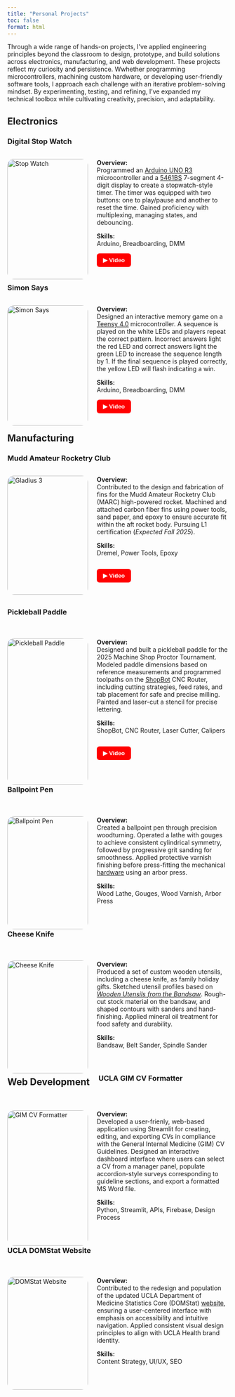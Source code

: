 ```yaml
---
title: "Personal Projects"
toc: false
format: html
---
```

<p class="justified-indent"> 
Through a wide range of hands-on projects, I’ve applied engineering principles beyond the classroom to design, 
prototype, and build solutions across electronics, manufacturing, and web development. These projects reflect 
my curiosity and persistence. Wwhether programming microcontrollers, machining custom hardware, or developing 
user-friendly software tools, I approach each challenge with an iterative problem-solving mindset. By experimenting, 
testing, and refining, I’ve expanded my technical toolbox while cultivating creativity, precision, and adaptability.
</p>

## Electronics ##

### Digital Stop Watch ###

<div style="display: flex; flex-direction: row; flex-wrap: wrap; gap: 20px;">
<div style="flex: 2; width: 300px;">
<img src="images/stopwatch/stopwatch_cover.jpg" alt="Stop Watch" style="width:100%; border-radius: 15px;">
</div>

<div style="flex: 2; min-width: 300px;">
  <p class="justify-text"> 
    __Overview:__ <br>
    Programmed an [Arduino UNO R3](documents/Arduino_datasheet.pdf) microcontroller and a [5461BS](https://www.xlitx.com/datasheet/5461BS.pdf) 
    7-segment 4-digit display to create a stopwatch-style timer. The timer was equipped with two buttons: one to play/pause and another to 
    reset the time. Gained proficiency with multiplexing, managing states, and debouncing.
  </p>

  <p class="justify-text"> 
    __Skills:__ <br>
    Arduino, Breadboarding, DMM
  </p>

  <a href="stopwatch.mp4" target="_blank">
    <button style="border-radius: 6px; padding: 8px 14px; background-color: #ff0000; color: white; border: none; font-weight: bold; cursor: pointer;">
      ▶ Video
    </button>
  </a>
</div>
</div>

### Simon Says ###

<div style="display: flex; flex-direction: row; flex-wrap: wrap; gap: 20px;">
<div style="flex: 2; width: 300px;">
<img src="images/simon_says.png" alt="Simon Says" style="width:100%; border-radius: 15px;">
</div>
  <div style="flex: 2; min-width: 300px;">
  <p class="justify-text"> 
    __Overview:__ <br>
    Designed an interactive memory game on a [Teensy 4.0](https://www.pjrc.com/teensy/card10a_rev2_web.pdf) microcontroller. 
    A sequence is played on the white LEDs and players repeat the correct pattern. Incorrect answers light the red LED and correct 
    answers light the green LED to increase the sequence length by 1. If the final sequence is played correctly, the yellow LED 
    will flash indicating a win.
  </p>

  <p> 
    __Skills:__ <br>
    Arduino, Breadboarding, DMM
  </p>

  <a href="simon.mp4" target="_blank">
    <button style="border-radius: 6px; padding: 8px 14px; background-color: #ff0000; color: white; border: none; font-weight: bold; cursor: pointer;">
      ▶ Video
    </button>
  </a>
</div>
</div>


## Manufacturing ##

### Mudd Amateur Rocketry Club ###

<div style="display: flex; flex-direction: row; flex-wrap: wrap; gap: 20px;">
<div style="flex: 2; width: 300px;">
<img src="images/Gladius_3.jpg" alt="Gladius 3" style="width:100%; border-radius: 15px;">
</div>

<div style="flex: 2; min-width: 300px;">
  <p class="justify-text">
    __Overview:__ <br>
    Contributed to the design and fabrication of fins for the Mudd Amateur Rocketry Club (MARC) 
    high-powered rocket. Machined and attached carbon fiber fins using power tools, sand paper, 
    and epoxy to ensure accurate fit within the aft rocket body. Pursuing L1 certification
    (*Expected Fall 2025*).
  </p>

  <p>
    __Skills:__ <br>
    Dremel, Power Tools, Epoxy
  </p>

  <div style="display: flex; gap: 10px;">
  <a href="gladius.mp4" target="_blank">
    <button style="border-radius: 6px; padding: 8px 14px; background-color: #ff0000; color: white; border: none; font-weight: bold; cursor: pointer;">
      ▶ Video
    </button>
  </a>
</div>
</div>

### Pickleball Paddle ###

<div style="display: flex; flex-direction: row; flex-wrap: wrap; gap: 20px;">
<div style="flex: 2; width: 300px;">
<img src="images/pickleball.jpg" alt="Pickleball Paddle" style="width:100%; border-radius: 15px;">
</div>

<div style="flex: 2; min-width: 300px;">
  <p class="justify-text">
    __Overview:__ <br>
    Designed and built a pickleball paddle for the 2025 Machine Shop Proctor Tournament. Modeled paddle dimensions 
    based on reference measurements and programmed toolpaths on the [ShopBot](https://shopbottools.com/) CNC Router, 
    including cutting strategies, feed rates, and tab placement for safe and precise milling. Painted and laser-cut 
    a stencil for precise lettering. 
  </p>

  <p>
    __Skills:__ <br>
    ShopBot, CNC Router, Laser Cutter, Calipers
  </p>

  <div style="display: flex; gap: 10px;">
  <a href="shopbot.mp4" target="_blank">
    <button style="border-radius: 6px; padding: 8px 14px; background-color: #ff0000; color: white; border: none; font-weight: bold; cursor: pointer;">
      ▶ Video
    </button>
  </a>
</div>
</div>
</div>

### Ballpoint Pen ###

<div style="display: flex; flex-direction: row; flex-wrap: wrap; gap: 20px;">
<div style="flex: 2; width: 300px;">
<img src="images/wooden_pen.jpg" alt="Ballpoint Pen" style="width:100%; border-radius: 15px;">
</div>

<div style="flex: 2; min-width: 300px;">
  <p class="justify-text">
    __Overview:__ <br>
    Created a ballpoint pen through precision woodturning. Operated a lathe with gouges to achieve consistent cylindrical 
    symmetry, followed by progressive grit sanding for smoothness. Applied protective varnish finishing before press-fitting 
    the mechanical [hardware](https://www.thewoodturningstore.com/pen-making/pen-pencil-kits/) using an arbor press.
  </p>

  <p>
    __Skills:__ <br>
    Wood Lathe, Gouges, Wood Varnish, Arbor Press
  </p>
</div>
</div>

### Cheese Knife ###

<div style="display: flex; flex-direction: row; flex-wrap: wrap; gap: 20px;">
<div style="flex: 2; width: 300px;">
<img src="images/cheese_knife.png" alt="Cheese Knife" style="width:100%; border-radius: 15px;">
</div>

<div style="flex: 2; min-width: 300px;">
  <p class="justify-text"> 
    __Overview:__ <br>
    Produced a set of custom wooden utensils, including a cheese knife, as family holiday gifts. Sketched utensil profiles based 
    on *[Wooden Utensils from the Bandsaw](https://www.rockler.com/wooden-utensils-from-the-bandsaw-paperback-book?)*. Rough-cut 
    stock material on the bandsaw, and shaped contours with sanders and hand-finishing. Applied mineral oil treatment for 
    food safety and durability.
  </p>

  <p>
    __Skills:__ <br>
    Bandsaw, Belt Sander, Spindle Sander
  </p>
</div>
</div>


## Web Development ##

### UCLA GIM CV Formatter ###

<div style="display: flex; flex-direction: row; flex-wrap: wrap; gap: 20px;">
<div style="flex: 2; width: 300px;">
<img src="images/GIM_CV.jpg" alt="GIM CV Formatter" style="width:100%; border-radius: 15px;">
</div>

<div style="flex: 2; min-width: 300px;">
  <p class="justify-text">
    __Overview:__ <br>
    Developed a user-frienly, web-based application using Streamlit for creating, editing, and exporting 
    CVs in compliance with the General Internal Medicine (GIM) CV Guidelines. Designed an interactive dashboard 
    interface where users can select a CV from a manager panel, populate accordion-style surveys corresponding 
    to guideline sections, and export a formatted MS Word file.
  </p>

  <p>
    __Skills:__ <br>
    Python, Streamlit, APIs, Firebase, Design Process
  </p>
</div>
</div>

### UCLA DOMStat Website ###

<div style="display: flex; flex-direction: row; flex-wrap: wrap; gap: 20px;">
<div style="flex: 2; width: 300px;">
<img src="images/DOMStat_Website.jpg" alt="DOMStat Website" style="width:100%; border-radius: 15px;">
</div>

<div style="flex: 2; min-width: 300px;">
  <p class="justify-text">
    __Overview:__ <br>
    Contributed to the redesign and population of the updated UCLA Department of Medicine Statistics Core (DOMStat) 
    [website](https://domstat.med.ucla.edu/), ensuring a user-centered interface with emphasis on accessibility and 
    intuitive navigation. Applied consistent visual design principles to align with UCLA Health brand identity. 
  </p>

  <p>
    __Skills:__ <br>
    Content Strategy, UI/UX, SEO
  </p>
</div>
</div>
